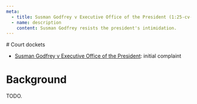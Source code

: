 ```yaml
---
meta:
  - title: Susman Godfrey v Executive Office of the President (1:25-cv-01107)
  - name: description
    content: Susman Godfrey resists the president's intimidation.
---
```




<Frame frontmatter={frontmatter}>
# Court dockets

- [Susman Godfrey v Executive Office of the President](https://www.courtlistener.com/docket/69881953/susman-godfrey-llp-v-executive-office-of-the-president/): initial complaint

# Background

TODO.
</Frame>
